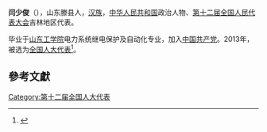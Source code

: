'''闫少俊'''（{{bd|1958年||}}），山东滕县人，[[汉族|汉族]]，[[中华人民共和国|中华人民共和国]]政治人物、[[第十二届全国人民代表大会|第十二届全国人民代表大会]]吉林地区代表。

毕业于[[山东工学院|山东工学院]]电力系统继电保护及自动化专业，加入[[中国共产党|中国共产党]]。2013年，被选为[[全国人大代表|全国人大代表]]<ref>{{cite news|title=全国人大代表信息-闫少俊|url= http://210.82.31.1:8084/delegate/viewDelegate.action?dbid=120477|accessdate=2013-03-28|newspaper=全国人大网|archive-url=https://web.archive.org/web/20160305221044/http://www.npc.gov.cn/delegate/viewDelegate.action?dbid=120477|archive-date=2016-03-05|dead-url=yes}}</ref>。

==參考文獻==
{{reflist}}
{{中国政治人物小作品}}

[[Category:第十二届全国人大代表|Category:第十二届全国人大代表]]